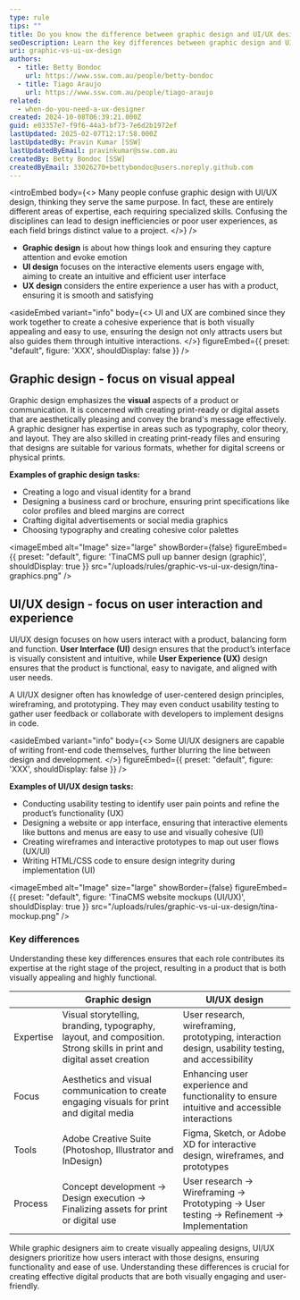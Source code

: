 ```yaml
---
type: rule
tips: ""
title: Do you know the difference between graphic design and UI/UX design?
seoDescription: Learn the key differences between graphic design and UI/UX design, including their roles, focus, and practical examples of each discipline.
uri: graphic-vs-ui-ux-design
authors:
  - title: Betty Bondoc
    url: https://www.ssw.com.au/people/betty-bondoc
  - title: Tiago Araujo
    url: https://www.ssw.com.au/people/tiago-araujo
related:
  - when-do-you-need-a-ux-designer
created: 2024-10-08T06:39:21.000Z
guid: e03357e7-f9f6-44a3-bf73-7e6d2b1972ef
lastUpdated: 2025-02-07T12:17:58.000Z
lastUpdatedBy: Pravin Kumar [SSW]
lastUpdatedByEmail: pravinkumar@ssw.com.au
createdBy: Betty Bondoc [SSW]
createdByEmail: 33026270+bettybondoc@users.noreply.github.com
---
```

<introEmbed
  body={<>
Many people confuse graphic design with UI/UX design, thinking they serve the same purpose. In fact, these are entirely different areas of expertise, each requiring specialized skills. Confusing the disciplines can lead to design inefficiencies or poor user experiences, as each field brings distinct value to a project.
  </>}
/>
* **Graphic design** is about how things look and ensuring they capture attention and evoke emotion
* **UI design** focuses on the interactive elements users engage with, aiming to create an intuitive and efficient user interface
* **UX design** considers the entire experience a user has with a product, ensuring it is smooth and satisfying

<asideEmbed
  variant="info"
  body={<>
    UI and UX are combined since they work together to create a cohesive experience that is both visually appealing and easy to use, ensuring the design not only attracts users but also guides them through intuitive interactions.
  </>}
  figureEmbed={{
    preset: "default",
    figure: 'XXX',
    shouldDisplay: false
  }}
/>

## Graphic design - focus on visual appeal

Graphic design emphasizes the **visual** aspects of a product or communication. It is concerned with creating print-ready or digital assets that are aesthetically pleasing and convey the brand's message effectively. A graphic designer has expertise in areas such as typography, color theory, and layout. They are also skilled in creating print-ready files and ensuring that designs are suitable for various formats, whether for digital screens or physical prints.

**Examples of graphic design tasks:**

* Creating a logo and visual identity for a brand
* Designing a business card or brochure, ensuring print specifications like color profiles and bleed margins are correct
* Crafting digital advertisements or social media graphics
* Choosing typography and creating cohesive color palettes


<imageEmbed
  alt="Image"
  size="large"
  showBorder={false}
  figureEmbed={{
    preset: "default",
    figure: 'TinaCMS pull up banner design (graphic)',
    shouldDisplay: true
  }}
  src="/uploads/rules/graphic-vs-ui-ux-design/tina-graphics.png"
/>

## UI/UX design - focus on user interaction and experience

UI/UX design focuses on how users interact with a product, balancing form and function. **User Interface (UI)** design ensures that the product’s interface is visually consistent and intuitive, while **User Experience (UX)** design ensures that the product is functional, easy to navigate, and aligned with user needs.

A UI/UX designer often has knowledge of user-centered design principles, wireframing, and prototyping. They may even conduct usability testing to gather user feedback or collaborate with developers to implement designs in code.

<asideEmbed
  variant="info"
  body={<>
    Some UI/UX designers are capable of writing front-end code themselves, further blurring the line between design and development.
  </>}
  figureEmbed={{
    preset: "default",
    figure: 'XXX',
    shouldDisplay: false
  }}
/>

**Examples of UI/UX design tasks:**

* Conducting usability testing to identify user pain points and refine the product’s functionality (UX)
* Designing a website or app interface, ensuring that interactive elements like buttons and menus are easy to use and visually cohesive (UI)
* Creating wireframes and interactive prototypes to map out user flows (UX/UI)
* Writing HTML/CSS code to ensure design integrity during implementation (UI)


<imageEmbed
  alt="Image"
  size="large"
  showBorder={false}
  figureEmbed={{
    preset: "default",
    figure: 'TinaCMS website mockups (UI/UX)',
    shouldDisplay: true
  }}
  src="/uploads/rules/graphic-vs-ui-ux-design/tina-mockup.png"
/>

### Key differences

Understanding these key differences ensures that each role contributes its expertise at the right stage of the project, resulting in a product that is both visually appealing and highly functional.

|               | **Graphic design**                                                         | **UI/UX design**                                                             |
|---------------|---------------------------------------------------------------------------|------------------------------------------------------------------------------|
| Expertise | Visual storytelling, branding, typography, layout, and composition. Strong skills in print and digital asset creation | User research, wireframing, prototyping, interaction design, usability testing, and accessibility |
| Focus     | Aesthetics and visual communication to create engaging visuals for print and digital media | Enhancing user experience and functionality to ensure intuitive and accessible interactions |
| Tools     | Adobe Creative Suite (Photoshop, Illustrator and InDesign) | Figma, Sketch, or Adobe XD for interactive design, wireframes, and prototypes |
| Process   | Concept development → Design execution → Finalizing assets for print or digital use | User research → Wireframing → Prototyping → User testing → Refinement → Implementation |

While graphic designers aim to create visually appealing designs, UI/UX designers prioritize how users interact with those designs, ensuring functionality and ease of use. Understanding these differences is crucial for creating effective digital products that are both visually engaging and user-friendly.
